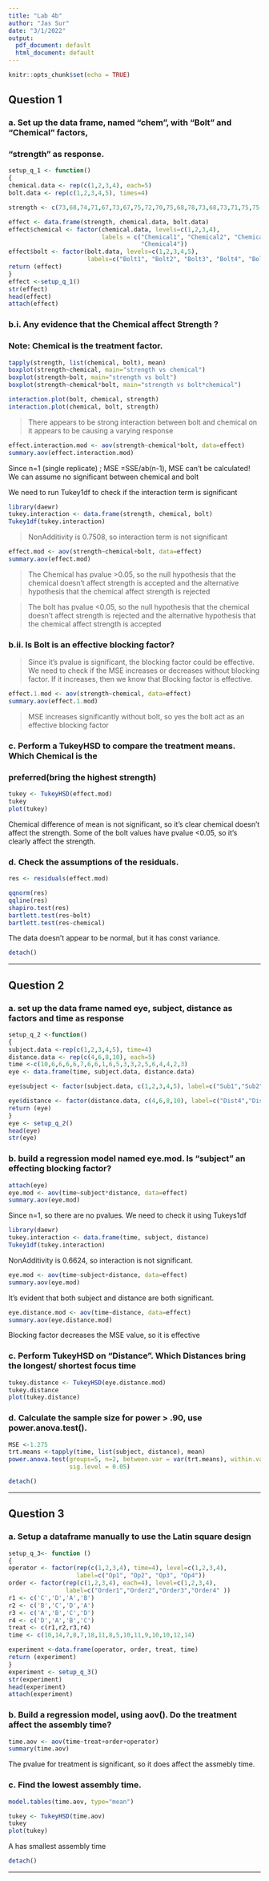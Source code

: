 ```yaml
---
title: "Lab 4b"
author: "Jas Sur"
date: "3/1/2022"
output:
  pdf_document: default
  html_document: default
---
```


```r
knitr::opts_chunk$set(echo = TRUE)
```

## Question 1
### a. Set up the data frame, named “chem”, with “Bolt” and “Chemical” factors, 
### “strength” as response.

```r

setup_q_1 <- function()
{ 
chemical.data <- rep(c(1,2,3,4), each=5)
bolt.data <- rep(c(1,2,3,4,5), times=4)

strength <- c(73,68,74,71,67,73,67,75,72,70,75,68,78,73,68,73,71,75,75,69)

effect <- data.frame(strength, chemical.data, bolt.data)
effect$chemical <- factor(chemical.data, levels=c(1,2,3,4), 
                          labels = c("Chemical1", "Chemical2", "Chemical3", 
                                     "Chemical4"))
effect$bolt <- factor(bolt.data, levels=c(1,2,3,4,5), 
                      labels=c("Bolt1", "Bolt2", "Bolt3", "Bolt4", "Bolt5"))
return (effect)
}
effect <-setup_q_1()
str(effect)
head(effect)
attach(effect)
```

### b.i. Any evidence that the Chemical affect Strength ? 
### Note: Chemical is the treatment factor. 

```r
tapply(strength, list(chemical, bolt), mean)
boxplot(strength~chemical, main="strength vs chemical")
boxplot(strength~bolt, main="strength vs bolt")
boxplot(strength~chemical*bolt, main="strength vs bolt*chemical")

interaction.plot(bolt, chemical, strength)
interaction.plot(chemical, bolt, strength)

```

> There appears to be strong interaction between bolt and chemical on it appears 
to be causing a varying response

```r
effect.interaction.mod <- aov(strength~chemical*bolt, data=effect)
summary.aov(effect.interaction.mod)
```

Since n=1 (single replicate) ; MSE =SSE/ab(n-1), MSE can’t be calculated!
We can assume no significant between chemical and bolt

We need to run Tukey1df to check if the interaction term is significant
```r
library(daewr)
tukey.interaction <- data.frame(strength, chemical, bolt)
Tukey1df(tukey.interaction)
```

> NonAdditivity is 0.7508, so interaction term is not significant


```r
effect.mod <- aov(strength~chemical+bolt, data=effect)
summary.aov(effect.mod)
```
> The Chemical has pvalue >0.05, so the null hypothesis that the chemical 
doesn't affect strength is accepted and the alternative hypothesis that the 
chemical affect strength is rejected

>The bolt has pvalue <0.05, so the null hypothesis that the chemical doesn't 
affect strength is rejected and the alternative hypothesis that the chemical 
affect strength is accepted

### b.ii. Is Bolt is an effective blocking factor?
> Since it's pvalue is significant, the blocking factor could be effective. 
We need to check if the MSE  increases or decreases without blocking factor. 
If it increases, then we know that Blocking factor is effective.

```r
effect.1.mod <- aov(strength~chemical, data=effect)
summary.aov(effect.1.mod)
```
> MSE increases significantly without bolt, so yes the bolt act as an effective 
blocking factor

### c. Perform a TukeyHSD to compare the treatment means. Which Chemical is the 
### preferred(bring the highest strength)

```r
tukey <- TukeyHSD(effect.mod)
tukey
plot(tukey)
```

Chemical difference of mean is not significant, so it's clear chemical doesn't 
affect the strength. Some of the bolt values have pvalue <0.05, so it's clearly 
affect the strength.

### d. Check the assumptions of the residuals.

```r
res <- residuals(effect.mod)

qqnorm(res)
qqline(res)
shapiro.test(res)
bartlett.test(res~bolt)
bartlett.test(res~chemical)
```

The data doesn't appear to be normal, but it has const variance.

```r
detach()
```

***

## Question 2
### a. set up the data frame named eye, subject, distance as factors and time as response

```r
setup_q_2 <-function()
{
subject.data <-rep(c(1,2,3,4,5), time=4)
distance.data <- rep(c(4,6,8,10), each=5)
time <-c(10,6,6,6,6,7,6,6,1,6,5,3,3,2,5,6,4,4,2,3)
eye <- data.frame(time, subject.data, distance.data)

eye$subject <- factor(subject.data, c(1,2,3,4,5), label=c("Sub1","Sub2", "Sub3","Sub4", "Sub5"))

eye$distance <- factor(distance.data, c(4,6,8,10), label=c("Dist4","Dist6", "Dist8","Dist10"))
return (eye)
}
eye <- setup_q_2()
head(eye)
str(eye)
```
### b. build a regression model named eye.mod. Is "subject" an effecting blocking factor?
```r
attach(eye)
eye.mod <- aov(time~subject*distance, data=effect)
summary.aov(eye.mod)
```
Since n=1, so there are no pvalues. We need to check it using Tukeys1df

```r
library(daewr)
tukey.interaction <- data.frame(time, subject, distance)
Tukey1df(tukey.interaction)
```

NonAdditivity is 0.6624, so interaction is not significant.


```r
eye.mod <- aov(time~subject+distance, data=effect)
summary.aov(eye.mod)
```
It's evident that both subject and distance are both significant.


```r
eye.distance.mod <- aov(time~distance, data=effect)
summary.aov(eye.distance.mod)
```
Blocking factor decreases the MSE value, so it is effective

### c. Perform TukeyHSD on “Distance”. Which Distances bring the longest/ shortest focus time

```r
tukey.distance <- TukeyHSD(eye.distance.mod)
tukey.distance
plot(tukey.distance)
```


### d.  Calculate the sample size for power > .90, use power.anova.test().

```r
MSE <-1.275
trt.means <-tapply(time, list(subject, distance), mean)
power.anova.test(groups=5, n=2, between.var = var(trt.means), within.var = MSE, 
                 sig.level = 0.05)
```

```r
detach()
```
***

## Question 3
### a. Setup a dataframe manually to use the Latin square design
```r

setup_q_3<- function () 
{
operator <- factor(rep(c(1,2,3,4), time=4), level=c(1,2,3,4), 
                   label=c("Op1", "Op2", "Op3", "Op4"))
order <- factor(rep(c(1,2,3,4), each=4), level=c(1,2,3,4), 
                label=c("Order1","Order2","Order3","Order4" ))
r1 <- c('C','D','A','B')
r2 <- c('B','C','D','A')
r3 <- c('A','B','C','D')
r4 <- c('D','A','B','C')
treat <- c(r1,r2,r3,r4)
time <- c(10,14,7,8,7,18,11,8,5,10,11,9,10,10,12,14)

experiment <-data.frame(operator, order, treat, time)
return (experiment)
}
experiment <- setup_q_3()
str(experiment)
head(experiment)
attach(experiment)
```

### b. Build a regression model, using aov(). Do the treatment affect the assembly time?

```r

time.aov <- aov(time~treat+order+operator)
summary(time.aov)
```
The pvalue for treatment is significant, so it does affect the assmebly time.

### c. Find the lowest assembly time.

```r

model.tables(time.aov, type="mean")
```

```r
tukey <- TukeyHSD(time.aov)
tukey
plot(tukey)
```
A has smallest assembly time

```r
detach()
```

***